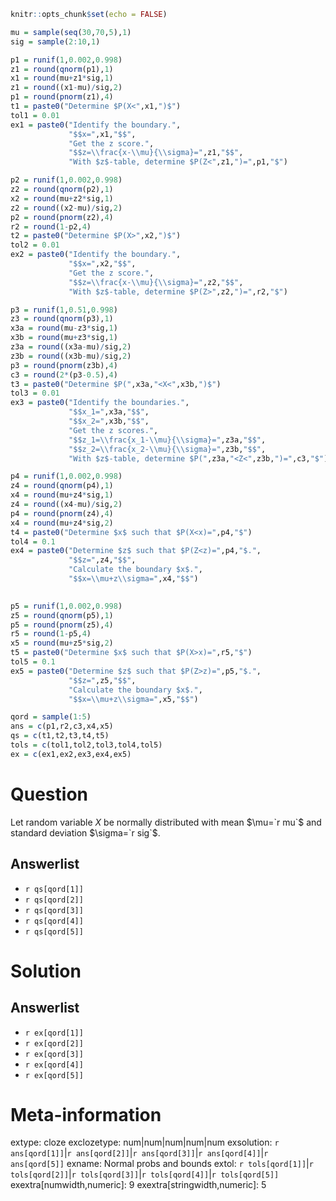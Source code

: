 ```r
knitr::opts_chunk$set(echo = FALSE)

mu = sample(seq(30,70,5),1)
sig = sample(2:10,1)

p1 = runif(1,0.002,0.998)
z1 = round(qnorm(p1),1)
x1 = round(mu+z1*sig,1)
z1 = round((x1-mu)/sig,2)
p1 = round(pnorm(z1),4)
t1 = paste0("Determine $P(X<",x1,")$")
tol1 = 0.01
ex1 = paste0("Identify the boundary.",
             "$$x=",x1,"$$",
             "Get the z score.",
             "$$z=\\frac{x-\\mu}{\\sigma}=",z1,"$$",
             "With $z$-table, determine $P(Z<",z1,")=",p1,"$")

p2 = runif(1,0.002,0.998)
z2 = round(qnorm(p2),1)
x2 = round(mu+z2*sig,1)
z2 = round((x2-mu)/sig,2)
p2 = round(pnorm(z2),4)
r2 = round(1-p2,4)
t2 = paste0("Determine $P(X>",x2,")$")
tol2 = 0.01
ex2 = paste0("Identify the boundary.",
             "$$x=",x2,"$$",
             "Get the z score.",
             "$$z=\\frac{x-\\mu}{\\sigma}=",z2,"$$",
             "With $z$-table, determine $P(Z>",z2,")=",r2,"$")

p3 = runif(1,0.51,0.998)
z3 = round(qnorm(p3),1)
x3a = round(mu-z3*sig,1)
x3b = round(mu+z3*sig,1)
z3a = round((x3a-mu)/sig,2)
z3b = round((x3b-mu)/sig,2)
p3 = round(pnorm(z3b),4)
c3 = round(2*(p3-0.5),4)
t3 = paste0("Determine $P(",x3a,"<X<",x3b,")$")
tol3 = 0.01
ex3 = paste0("Identify the boundaries.",
             "$$x_1=",x3a,"$$",
             "$$x_2=",x3b,"$$",
             "Get the z scores.",
             "$$z_1=\\frac{x_1-\\mu}{\\sigma}=",z3a,"$$",
             "$$z_2=\\frac{x_2-\\mu}{\\sigma}=",z3b,"$$",
             "With $z$-table, determine $P(",z3a,"<Z<",z3b,")=",c3,"$")

p4 = runif(1,0.002,0.998)
z4 = round(qnorm(p4),1)
x4 = round(mu+z4*sig,1)
z4 = round((x4-mu)/sig,2)
p4 = round(pnorm(z4),4)
x4 = round(mu+z4*sig,2)
t4 = paste0("Determine $x$ such that $P(X<x)=",p4,"$")
tol4 = 0.1
ex4 = paste0("Determine $z$ such that $P(Z<z)=",p4,"$.",
             "$$z=",z4,"$$",
             "Calculate the boundary $x$.",
             "$$x=\\mu+z\\sigma=",x4,"$$")
             

p5 = runif(1,0.002,0.998)
z5 = round(qnorm(p5),1)
p5 = round(pnorm(z5),4)
r5 = round(1-p5,4)
x5 = round(mu+z5*sig,2)
t5 = paste0("Determine $x$ such that $P(X>x)=",r5,"$")
tol5 = 0.1
ex5 = paste0("Determine $z$ such that $P(Z>z)=",p5,"$.",
             "$$z=",z5,"$$",
             "Calculate the boundary $x$.",
             "$$x=\\mu+z\\sigma=",x5,"$$")

qord = sample(1:5)
ans = c(p1,r2,c3,x4,x5)
qs = c(t1,t2,t3,t4,t5)
tols = c(tol1,tol2,tol3,tol4,tol5)
ex = c(ex1,ex2,ex3,ex4,ex5)
```

Question
========

Let random variable $X$ be normally distributed with mean $\mu=`r mu`$ and standard deviation $\sigma=`r sig`$.

Answerlist
--------
* `r qs[qord[1]]`
* `r qs[qord[2]]`
* `r qs[qord[3]]`
* `r qs[qord[4]]`
* `r qs[qord[5]]`


Solution
========


Answerlist
--------
* `r ex[qord[1]]`
* `r ex[qord[2]]`
* `r ex[qord[3]]`
* `r ex[qord[4]]`
* `r ex[qord[5]]`


                                                                                                          
Meta-information
================
extype: cloze
exclozetype: num|num|num|num|num
exsolution: `r ans[qord[1]]`|`r ans[qord[2]]`|`r ans[qord[3]]`|`r ans[qord[4]]`|`r ans[qord[5]]`
exname: Normal probs and bounds
extol: `r tols[qord[1]]`|`r tols[qord[2]]`|`r tols[qord[3]]`|`r tols[qord[4]]`|`r tols[qord[5]]`
exextra[numwidth,numeric]: 9
exextra[stringwidth,numeric]: 5
